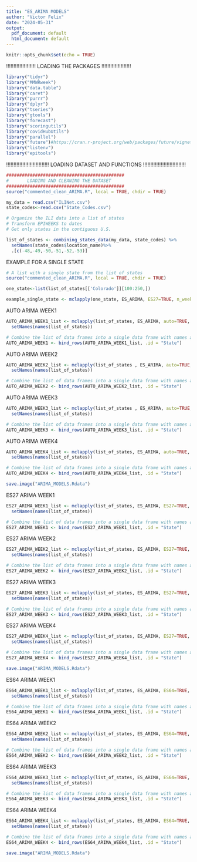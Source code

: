 ```yaml
---
title: "ES_ARIMA MODELS"
author: "Victor Felix"
date: "2024-05-31"
output:
  pdf_document: default
  html_document: default
---
```


```r
knitr::opts_chunk$set(echo = TRUE)
```
!!!!!!!!!!!!!!!!!!!!
LOADING THE PACKAGES
!!!!!!!!!!!!!!!!!!!!
```r
library("tidyr")
library("MMWRweek")
library("data.table")
library("caret")
library("purrr")
library("dplyr")
library("tseries")
library("gtools")
library("forecast")
library("scoringutils")
library("covidHubUtils")
library("parallel")
library("future")#https://cran.r-project.org/web/packages/future/vignettes/future-4-issues.html
library("listenv")
library("epitools")
```
!!!!!!!!!!!!!!!!!!!!!!!!!!!!!
LOADING DATASET AND FUNCTIONS 
!!!!!!!!!!!!!!!!!!!!!!!!!!!!!
```r
#############################################
#       LOADING AND CLEANING THE DATASET      
#############################################
source("commented_clean_ARIMA.R", local = TRUE, chdir = TRUE)

my_data = read.csv("ILINet.csv")
state_codes<-read.csv("State_Codes.csv")

# Organize the ILI data into a list of states 
# Transform EPIWEEKS to dates 
# Get only states in the contiguous U.S.

list_of_states <- combining_states_data(my_data, state_codes) %>%
  setNames(state_codes$location_name)%>%
  .[c(-48,-49,-50,-51,-52,-53)]

```

EXAMPLE FOR A SINGLE STATE

```r
# A list with a single state from the list_of_states
source("commented_clean_ARIMA.R", local = TRUE, chdir = TRUE)

one_state<-list(list_of_states[['Colorado']][100:250,])

example_single_state <- mclapply(one_state, ES_ARIMA, ES27=TRUE, n_weeks_ahead=2, mc.cores=4)

```

AUTO ARIMA WEEK1

```r
AUTO_ARIMA_WEEK1_list <- mclapply(list_of_states, ES_ARIMA, auto=TRUE, n_weeks_ahead=1, mc.cores=4)%>%
  setNames(names(list_of_states))

# Combine the list of data frames into a single data frame with names as a column
AUTO_ARIMA_WEEK1 <- bind_rows(AUTO_ARIMA_WEEK1_list, .id = "State")
```

AUTO ARIMA WEEK2

```r

AUTO_ARIMA_WEEK2_list <- mclapply(list_of_states , ES_ARIMA, auto=TRUE, n_weeks_ahead=2, mc.cores=4)%>%
  setNames(names(list_of_states))

# Combine the list of data frames into a single data frame with names as a column
AUTO_ARIMA_WEEK2 <- bind_rows(AUTO_ARIMA_WEEK2_list, .id = "State")

```

AUTO ARIMA WEEK3

```r

AUTO_ARIMA_WEEK3_list <- mclapply(list_of_states , ES_ARIMA, auto=TRUE, n_weeks_ahead=3, mc.cores=4)%>%
  setNames(names(list_of_states))

# Combine the list of data frames into a single data frame with names as a column
AUTO_ARIMA_WEEK3 <- bind_rows(AUTO_ARIMA_WEEK3_list, .id = "State")

```

AUTO ARIMA WEEK4

```r

AUTO_ARIMA_WEEK4_list <- mclapply(list_of_states, ES_ARIMA, auto=TRUE, n_weeks_ahead=4 ,mc.cores=4)%>%
  setNames(names(list_of_states))

# Combine the list of data frames into a single data frame with names as a column
AUTO_ARIMA_WEEK4 <- bind_rows(AUTO_ARIMA_WEEK4_list, .id = "State")

```

```r
save.image("ARIMA_MODELS.Rdata")
```

ES27 ARIMA WEEK1

```r

ES27_ARIMA_WEEK1_list <- mclapply(list_of_states, ES_ARIMA, ES27=TRUE, n_weeks_ahead=1, mc.cores=4)%>%
  setNames(names(list_of_states))

# Combine the list of data frames into a single data frame with names as a column
ES27_ARIMA_WEEK1 <- bind_rows(ES27_ARIMA_WEEK1_list, .id = "State")

```

ES27 ARIMA WEEK2

```r

ES27_ARIMA_WEEK2_list <- mclapply(list_of_states, ES_ARIMA, ES27=TRUE, n_weeks_ahead=2, mc.cores=4)%>%
  setNames(names(list_of_states))

# Combine the list of data frames into a single data frame with names as a column
ES27_ARIMA_WEEK2 <- bind_rows(ES27_ARIMA_WEEK2_list, .id = "State")

```

ES27 ARIMA WEEK3

```r

ES27_ARIMA_WEEK3_list <- mclapply(list_of_states, ES_ARIMA, ES27=TRUE, n_weeks_ahead=3, mc.cores=4)%>%
  setNames(names(list_of_states))

# Combine the list of data frames into a single data frame with names as a column
ES27_ARIMA_WEEK3 <- bind_rows(ES27_ARIMA_WEEK3_list, .id = "State")

```

ES27 ARIMA WEEK4

```r

ES27_ARIMA_WEEK4_list <- mclapply(list_of_states, ES_ARIMA, ES27=TRUE, n_weeks_ahead=4 ,mc.cores=4)%>%
  setNames(names(list_of_states))

# Combine the list of data frames into a single data frame with names as a column
ES27_ARIMA_WEEK4 <- bind_rows(ES27_ARIMA_WEEK4_list, .id = "State")

```

```r
save.image("ARIMA_MODELS.Rdata")
```

ES64 ARIMA WEEK1

```r

ES64_ARIMA_WEEK1_list <- mclapply(list_of_states, ES_ARIMA, ES64=TRUE, n_weeks_ahead=1, mc.cores=4)%>%
  setNames(names(list_of_states))

# Combine the list of data frames into a single data frame with names as a column
ES64_ARIMA_WEEK1 <- bind_rows(ES64_ARIMA_WEEK1_list, .id = "State")

```

ES64 ARIMA WEEK2

```r

ES64_ARIMA_WEEK2_list <- mclapply(list_of_states, ES_ARIMA, ES64=TRUE, n_weeks_ahead=2, mc.cores=4)%>%
  setNames(names(list_of_states))

# Combine the list of data frames into a single data frame with names as a column
ES64_ARIMA_WEEK2 <- bind_rows(ES64_ARIMA_WEEK2_list, .id = "State")

```

ES64 ARIMA WEEK3

```r

ES64_ARIMA_WEEK3_list <- mclapply(list_of_states, ES_ARIMA, ES64=TRUE, n_weeks_ahead=3, mc.cores=4)%>%
  setNames(names(list_of_states))

# Combine the list of data frames into a single data frame with names as a column
ES64_ARIMA_WEEK3 <- bind_rows(ES64_ARIMA_WEEK3_list, .id = "State")

```

ES64 ARIMA WEEK4

```r

ES64_ARIMA_WEEK4_list <- mclapply(list_of_states, ES_ARIMA, ES64=TRUE, n_weeks_ahead=4 ,mc.cores=4)%>%
  setNames(names(list_of_states))

# Combine the list of data frames into a single data frame with names as a column
ES64_ARIMA_WEEK4 <- bind_rows(ES64_ARIMA_WEEK4_list, .id = "State")

```

```r
save.image("ARIMA_MODELS.Rdata")
```
